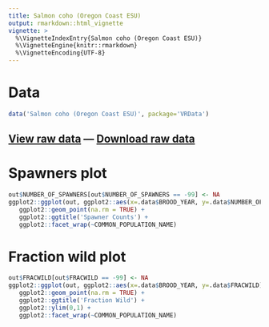 ```yaml
---
title: Salmon coho (Oregon Coast ESU)
output: rmarkdown::html_vignette
vignette: >
  %\VignetteIndexEntry{Salmon coho (Oregon Coast ESU)}
  %\VignetteEngine{knitr::rmarkdown}
  %\VignetteEncoding{UTF-8}
---
```


# Data

```r
data('Salmon coho (Oregon Coast ESU)', package='VRData')
```

## [View raw data](../data/Salmon coho (Oregon Coast ESU).html) &#8212; [Download raw data](../data/Salmon coho (Oregon Coast ESU).csv)

# Spawners plot

```r
out$NUMBER_OF_SPAWNERS[out$NUMBER_OF_SPAWNERS == -99] <- NA
ggplot2::ggplot(out, ggplot2::aes(x=.data$BROOD_YEAR, y=.data$NUMBER_OF_SPAWNERS)) +
   ggplot2::geom_point(na.rm = TRUE) +
   ggplot2::ggtitle('Spawner Counts') +
   ggplot2::facet_wrap(~COMMON_POPULATION_NAME)
```

# Fraction wild plot

```r
out$FRACWILD[out$FRACWILD == -99] <- NA
ggplot2::ggplot(out, ggplot2::aes(x=.data$BROOD_YEAR, y=.data$FRACWILD)) +
   ggplot2::geom_point(na.rm = TRUE) +
   ggplot2::ggtitle('Fraction Wild') +
   ggplot2::ylim(0,1) +
   ggplot2::facet_wrap(~COMMON_POPULATION_NAME)
```

